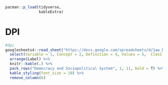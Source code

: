 ```r
pacman::p_load(tidyverse,
               kableExtra)
```

# DPI
```r
#dpi
googlesheets4::read_sheet("https://docs.google.com/spreadsheets/d/1aw_byhiC4b_0XPcTDtsCpCeJHabK38i4pCmkHshYMB8/edit#gid=0", range = c("B310:N320"), sheet= "Variables", col_names = F) %>%
  select(Variable = 1, Concept = 2, Definition = 4, Values = 5,  Class = 6, Label = 13) %>% 
  arrange(Label) %>%
  knitr::kable(.) %>% 
  pack_rows("Democracy and Sociopolitical System", 1, 11, bold = T) %>%
  kable_styling(font_size = 10) %>% 
  remove_column(6)

```

